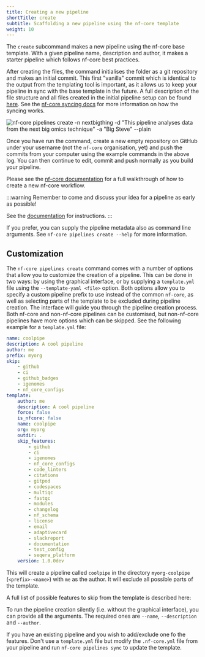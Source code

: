 ```yaml
---
title: Creating a new pipeline
shortTitle: create
subtitle: Scaffolding a new pipeline using the nf-core template
weight: 10
---
```



The `create` subcommand makes a new pipeline using the nf-core base template.
With a given pipeline name, description and author, it makes a starter pipeline which follows nf-core best practices.

After creating the files, the command initialises the folder as a git repository and makes an initial commit.
This first "vanilla" commit which is identical to the output from the templating tool is important, as it allows us to keep your pipeline in sync with the base template in the future. A full description of the file structure and all files created in the initial pipeline setup can be found [here](https://nf-co.re/docs/contributing/pipelines/pipeline_file_structure). See the [nf-core syncing docs](https://nf-co.re/docs/tutorials/sync/overview) for more information on how the syncing works.

![` nf-core pipelines create -n nextbigthing -d "This pipeline analyses data from the next big omics technique" -a "Big Steve" --plain`](/images/tools/nf-core-create.svg)

Once you have run the command, create a new empty repository on GitHub under your username (not the `nf-core` organisation, yet) and push the commits from your computer using the example commands in the above log.
You can then continue to edit, commit and push normally as you build your pipeline.

Please see the [nf-core documentation](/docs/tutorials/adding_a_pipeline/overview) for a full walkthrough of how to create a new nf-core workflow.

:::warning
Remember to come and discuss your idea for a pipeline as early as possible!

See the [documentation](/docs/tutorials/adding_a_pipeline/move_to_nf-core_org) for instructions.
:::

If you prefer, you can supply the pipeline metadata also as command line arguments. See `nf-core pipelines create --help` for more information.

## Customization

The `nf-core pipelines create` command comes with a number of options that allow you to customize the creation of a pipeline. This can be done in two ways: by using the graphical interface, or by supplying a `template.yml` file using the `--template-yaml <file>` option.
Both options allow you to specify a custom pipeline prefix to use instead of the common `nf-core`, as well as selecting parts of the template to be excluded during pipeline creation.
The interface will guide you through the pipeline creation process. Both nf-core and non-nf-core pipelines can be customised, but non-nf-core pipelines have more options which can be skipped. See the following example for a `template.yml` file:

```yaml title="template.yml"
name: coolpipe
description: A cool pipeline
author: me
prefix: myorg
skip:
    - github
    - ci
    - github_badges
    - igenomes
    - nf_core_configs
template:
    author: me
    description: A cool pipeline
    force: false
    is_nfcore: false
    name: coolpipe
    org: myorg
    outdir: .
    skip_features:
        - github
        - ci
        - igenomes
        - nf_core_configs
        - code_linters
        - citations
        - gitpod
        - codespaces
        - multiqc
        - fastqc
        - modules
        - changelog
        - nf_schema
        - license
        - email
        - adaptivecard
        - slackreport
        - documentation
        - test_config
        - seqera_platform
    version: 1.0.0dev
```

This will create a pipeline called `coolpipe` in the directory `myorg-coolpipe` (`<prefix>-<name>`) with `me` as the author. It will exclude all possible parts of the template.

A full list of possible features to skip from the template is described here:

<Features />

To run the pipeline creation silently (i.e. without the graphical interface), you can provide all the arguments. The required ones are `--name`, `--description` and `--author`.

If you have an existing pipeline and you wish to add/exclude one fo the features. Don't use a `template.yml` file but modify the `.nf-core.yml` file from your pipeline and run `nf-core pipelines sync` to update the template.
